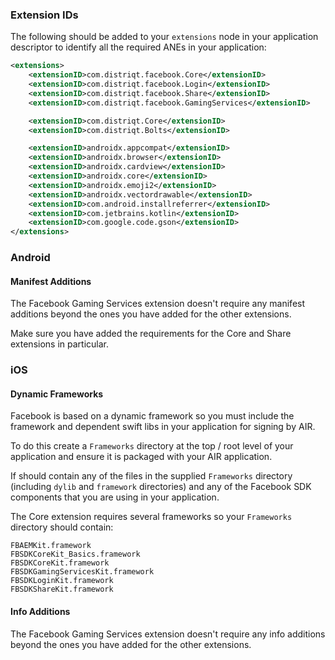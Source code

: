 
### Extension IDs

The following should be added to your `extensions` node in your application descriptor to identify all the required ANEs in your application:

```xml
<extensions>
	<extensionID>com.distriqt.facebook.Core</extensionID>
	<extensionID>com.distriqt.facebook.Login</extensionID>
	<extensionID>com.distriqt.facebook.Share</extensionID>
	<extensionID>com.distriqt.facebook.GamingServices</extensionID>

	<extensionID>com.distriqt.Core</extensionID>
	<extensionID>com.distriqt.Bolts</extensionID>

	<extensionID>androidx.appcompat</extensionID>
	<extensionID>androidx.browser</extensionID>
	<extensionID>androidx.cardview</extensionID>
	<extensionID>androidx.core</extensionID>
	<extensionID>androidx.emoji2</extensionID>
	<extensionID>androidx.vectordrawable</extensionID>
	<extensionID>com.android.installreferrer</extensionID>
	<extensionID>com.jetbrains.kotlin</extensionID>
	<extensionID>com.google.code.gson</extensionID>
</extensions>
```



### Android

#### Manifest Additions

The Facebook Gaming Services extension doesn't require any manifest additions beyond the ones you have added for the other extensions.

Make sure you have added the requirements for the Core and Share extensions in particular.



### iOS 

#### Dynamic Frameworks

Facebook is based on a dynamic framework so you must include the framework and dependent swift libs in your application for signing by AIR.

To do this create a `Frameworks` directory at the top / root level of your application and ensure it is packaged with your AIR application.

If should contain any of the files in the supplied `Frameworks` directory (including `dylib` and `framework` directories) and any of the Facebook SDK components that you are using in your application.

The Core extension requires several frameworks so your `Frameworks` directory should contain:

```
FBAEMKit.framework
FBSDKCoreKit_Basics.framework
FBSDKCoreKit.framework
FBSDKGamingServicesKit.framework
FBSDKLoginKit.framework
FBSDKShareKit.framework
```


#### Info Additions

The Facebook Gaming Services extension doesn't require any info additions beyond the ones you have added for the other extensions.

